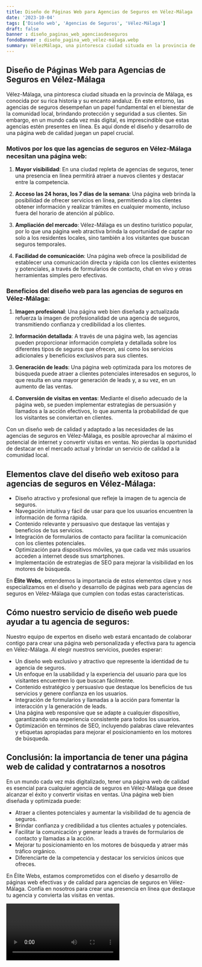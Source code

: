 ```yaml
---
title: Diseño de Páginas Web para Agencias de Seguros en Vélez-Málaga
date: '2023-10-04'
tags: ['Diseño web', 'Agencias de Seguros', 'Vélez-Málaga']
draft: false
banner : diseño_paginas_web_agenciasdeseguros
fondoBanner : diseño_pagina_web_vélez-málaga.webp
summary: VélezMálaga, una pintoresca ciudad situada en la provincia de Málaga, es conocida por su rica historia y su encanto andaluz. En este entorno, las agencias de seguros desempeñan un papel fundamental en el bienestar de la comunidad local, brindando protección y seguridad a sus clientes. Sin embargo, en un mundo cada vez más digital, es imprescindible que estas agencias estén presentes en línea. Es aquí donde el diseño y desarrollo de una página web de calidad juegan un papel crucial.
---
```


## Diseño de Páginas Web para Agencias de Seguros en Vélez-Málaga

Vélez-Málaga, una pintoresca ciudad situada en la provincia de Málaga, es conocida por su rica historia y su encanto andaluz. En este entorno, las agencias de seguros desempeñan un papel fundamental en el bienestar de la comunidad local, brindando protección y seguridad a sus clientes. Sin embargo, en un mundo cada vez más digital, es imprescindible que estas agencias estén presentes en línea. Es aquí donde el diseño y desarrollo de una página web de calidad juegan un papel crucial.

### Motivos por los que las agencias de seguros en Vélez-Málaga necesitan una página web:

1. **Mayor visibilidad**: En una ciudad repleta de agencias de seguros, tener una presencia en línea permitirá atraer a nuevos clientes y destacar entre la competencia.

2. **Acceso las 24 horas, los 7 días de la semana**: Una página web brinda la posibilidad de ofrecer servicios en línea, permitiendo a los clientes obtener información y realizar trámites en cualquier momento, incluso fuera del horario de atención al público.

3. **Ampliación del mercado**: Vélez-Málaga es un destino turístico popular, por lo que una página web atractiva brinda la oportunidad de captar no solo a los residentes locales, sino también a los visitantes que buscan seguros temporales.

4. **Facilidad de comunicación**: Una página web ofrece la posibilidad de establecer una comunicación directa y rápida con los clientes existentes y potenciales, a través de formularios de contacto, chat en vivo y otras herramientas simples pero efectivas.

### Beneficios del diseño web para las agencias de seguros en Vélez-Málaga:

1. **Imagen profesional**: Una página web bien diseñada y actualizada refuerza la imagen de profesionalidad de una agencia de seguros, transmitiendo confianza y credibilidad a los clientes.

2. **Información detallada**: A través de una página web, las agencias pueden proporcionar información completa y detallada sobre los diferentes tipos de seguros que ofrecen, así como los servicios adicionales y beneficios exclusivos para sus clientes.

3. **Generación de leads**: Una página web optimizada para los motores de búsqueda puede atraer a clientes potenciales interesados en seguros, lo que resulta en una mayor generación de leads y, a su vez, en un aumento de las ventas.

4. **Conversión de visitas en ventas**: Mediante el diseño adecuado de la página web, se pueden implementar estrategias de persuasión y llamados a la acción efectivos, lo que aumenta la probabilidad de que los visitantes se conviertan en clientes.

Con un diseño web de calidad y adaptado a las necesidades de las agencias de seguros en Vélez-Málaga, es posible aprovechar al máximo el potencial de internet y convertir visitas en ventas. No pierdas la oportunidad de destacar en el mercado actual y brindar un servicio de calidad a la comunidad local.

<GifSeo />

<Cta />

## Elementos clave del diseño web exitoso para agencias de seguros en Vélez-Málaga:

- Diseño atractivo y profesional que refleje la imagen de tu agencia de seguros.
- Navegación intuitiva y fácil de usar para que los usuarios encuentren la información de forma rápida.
- Contenido relevante y persuasivo que destaque las ventajas y beneficios de tus servicios.
- Integración de formularios de contacto para facilitar la comunicación con los clientes potenciales.
- Optimización para dispositivos móviles, ya que cada vez más usuarios acceden a internet desde sus smartphones.
- Implementación de estrategias de SEO para mejorar la visibilidad en los motores de búsqueda.

En **Élite Webs**, entendemos la importancia de estos elementos clave y nos especializamos en el diseño y desarrollo de páginas web para agencias de seguros en Vélez-Málaga que cumplen con todas estas características.

## Cómo nuestro servicio de diseño web puede ayudar a tu agencia de seguros:

Nuestro equipo de expertos en diseño web estará encantado de colaborar contigo para crear una página web personalizada y efectiva para tu agencia en Vélez-Málaga. Al elegir nuestros servicios, puedes esperar:

- Un diseño web exclusivo y atractivo que represente la identidad de tu agencia de seguros.
- Un enfoque en la usabilidad y la experiencia del usuario para que los visitantes encuentren lo que buscan fácilmente.
- Contenido estratégico y persuasivo que destaque los beneficios de tus servicios y genere confianza en los usuarios.
- Integración de formularios y llamadas a la acción para fomentar la interacción y la generación de leads.
- Una página web responsive que se adapte a cualquier dispositivo, garantizando una experiencia consistente para todos los usuarios.
- Optimización en términos de SEO, incluyendo palabras clave relevantes y etiquetas apropiadas para mejorar el posicionamiento en los motores de búsqueda.

## Conclusión: la importancia de tener una página web de calidad y contratarnos a nosotros

En un mundo cada vez más digitalizado, tener una página web de calidad es esencial para cualquier agencia de seguros en Vélez-Málaga que desee alcanzar el éxito y convertir visitas en ventas. Una página web bien diseñada y optimizada puede:

- Atraer a clientes potenciales y aumentar la visibilidad de tu agencia de seguros.
- Brindar confianza y credibilidad a tus clientes actuales y potenciales.
- Facilitar la comunicación y generar leads a través de formularios de contacto y llamadas a la acción.
- Mejorar tu posicionamiento en los motores de búsqueda y atraer más tráfico orgánico.
- Diferenciarte de la competencia y destacar los servicios únicos que ofreces.

En Élite Webs, estamos comprometidos con el diseño y desarrollo de páginas web efectivas y de calidad para agencias de seguros en Vélez-Málaga. Confía en nosotros para crear una presencia en línea que destaque tu agencia y convierta las visitas en ventas.

<Video />

<CtaBot job='Agencias de Seguros' city='Vélez-Málaga'/>

<Gmaps query='Vélez-Málaga+españa+maps' />
